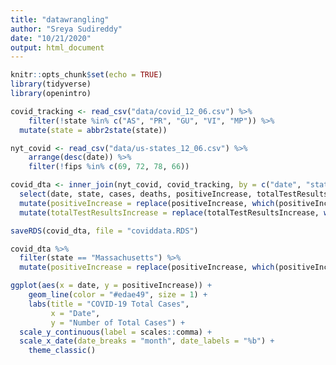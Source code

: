```yaml
---
title: "datawrangling"
author: "Sreya Sudireddy"
date: "10/21/2020"
output: html_document
---
```


```r
knitr::opts_chunk$set(echo = TRUE)
library(tidyverse)
library(openintro)
```

```r
covid_tracking <- read_csv("data/covid_12_06.csv") %>%
    filter(!state %in% c("AS", "PR", "GU", "VI", "MP")) %>%
  mutate(state = abbr2state(state))

nyt_covid <- read_csv("data/us-states_12_06.csv") %>%
    arrange(desc(date)) %>%
    filter(!fips %in% c(69, 72, 78, 66))

covid_dta <- inner_join(nyt_covid, covid_tracking, by = c("date", "state")) %>%
  select(date, state, cases, deaths, positiveIncrease, totalTestResults, totalTestResultsIncrease, positive) %>%
  mutate(positiveIncrease = replace(positiveIncrease, which(positiveIncrease < 0), 0)) %>%
  mutate(totalTestResultsIncrease = replace(totalTestResultsIncrease, which(totalTestResultsIncrease < 0), 0))

saveRDS(covid_dta, file = "coviddata.RDS")
```

```r
 
covid_dta %>%
  filter(state == "Massachusetts") %>%
  mutate(positiveIncrease = replace(positiveIncrease, which(positiveIncrease < 0), 0)) %>%

ggplot(aes(x = date, y = positiveIncrease)) +
    geom_line(color = "#edae49", size = 1) +
    labs(title = "COVID-19 Total Cases",
         x = "Date",
         y = "Number of Total Cases") +
  scale_y_continuous(label = scales::comma) +
  scale_x_date(date_breaks = "month", date_labels = "%b") +
    theme_classic()
```


